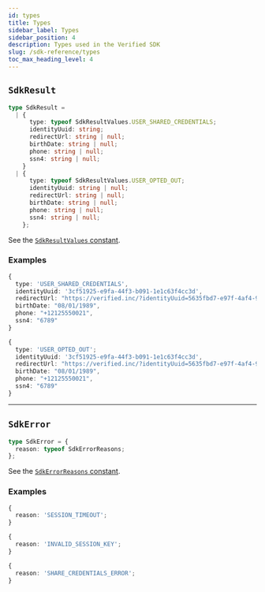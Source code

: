 ```yaml
---
id: types
title: Types
sidebar_label: Types
sidebar_position: 4
description: Types used in the Verified SDK
slug: /sdk-reference/types
toc_max_heading_level: 4
---
```


## `SdkResult`

```typescript title="SdkResult Type"
type SdkResult =
  | {
      type: typeof SdkResultValues.USER_SHARED_CREDENTIALS;
      identityUuid: string;
      redirectUrl: string | null;
      birthDate: string | null;
      phone: string | null;
      ssn4: string | null;
    }
  | {
      type: typeof SdkResultValues.USER_OPTED_OUT;
      identityUuid: string | null;
      redirectUrl: string | null;
      birthDate: string | null;
      phone: string | null;
      ssn4: string | null;
    };
```

See the [`SdkResultValues` constant](../sdk-reference/constants#sdkresultvalues).

### Examples

```typescript title="SdkResult Example (User Shared Credentials)"
{
  type: 'USER_SHARED_CREDENTIALS',
  identityUuid: '3cf51925-e9fa-44f3-b091-1e1c63f4cc3d',
  redirectUrl: "https://verified.inc/?identityUuid=5635fbd7-e97f-4af4-9f1f-2769fa17aa88",
  birthDate: "08/01/1989",
  phone: "+12125550021",
  ssn4: "6789"
}
```

```typescript title="SdkResult Example (User Opted Out)"
{
  type: 'USER_OPTED_OUT';
  identityUuid: '3cf51925-e9fa-44f3-b091-1e1c63f4cc3d',
  redirectUrl: "https://verified.inc/?identityUuid=5635fbd7-e97f-4af4-9f1f-2769fa17aa88",
  birthDate: "08/01/1989",
  phone: "+12125550021",
  ssn4: "6789"
}
```

---

## `SdkError`

```typescript
type SdkError = {
  reason: typeof SdkErrorReasons;
};
```

See the [`SdkErrorReasons` constant](../sdk-reference/constants#sdkerrorreasons).

### Examples

```typescript title="SdkError Example (Session Timeout)"
{
  reason: 'SESSION_TIMEOUT';
}
```

```typescript title="SdkError Example (Invalid Session Key)"
{
  reason: 'INVALID_SESSION_KEY';
}
```

```typescript title="SdkError Example (Share Credentials Error)"
{
  reason: 'SHARE_CREDENTIALS_ERROR';
}
```
